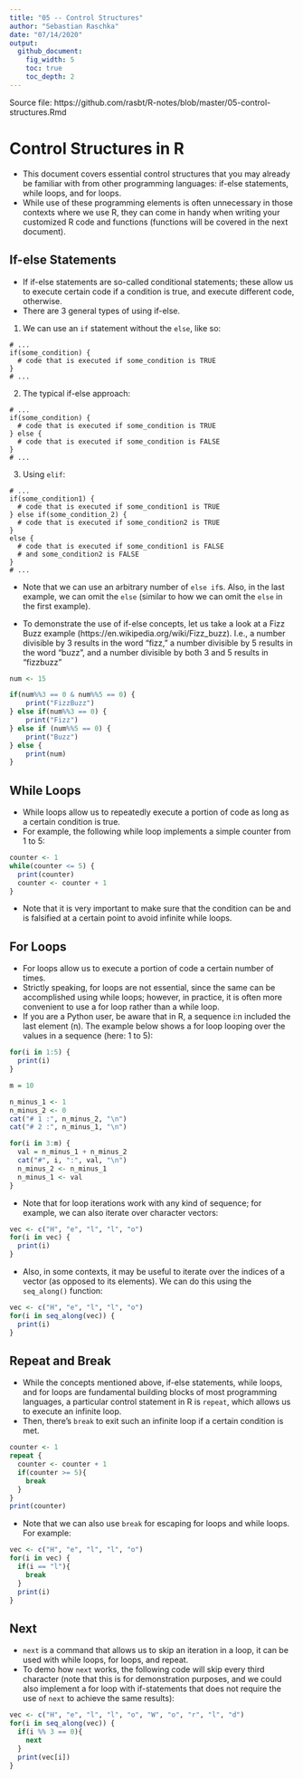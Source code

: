 ```yaml
---
title: "05 -- Control Structures"
author: "Sebastian Raschka"
date: "07/14/2020"
output:
  github_document:
    fig_width: 5
    toc: true
    toc_depth: 2
---
```


Source file: https://github.com/rasbt/R-notes/blob/master/05-control-structures.Rmd

# Control Structures in R

- This document covers essential control structures that you may already be familiar with from other programming languages: if-else statements, while loops, and for loops.
- While use of these programming elements is often unnecessary in those contexts where we use R, they can come in handy when writing your customized R code and functions (functions will be covered in the next document).

## If-else Statements

- If if-else statements are so-called conditional statements; these allow us to execute certain code if a condition is true, and execute different code, otherwise.
- There are 3 general types of using if-else.

1. We can use an `if` statement without the `else`, like so:

```
# ...
if(some_condition) {
  # code that is executed if some_condition is TRUE
}
# ...
```

2. The typical if-else approach:

```
# ...
if(some_condition) {
  # code that is executed if some_condition is TRUE
} else {
  # code that is executed if some_condition is FALSE
}
# ...
```
3. Using `elif`:

```
# ...
if(some_condition1) {
  # code that is executed if some_condition1 is TRUE
} else if(some_condition_2) {
  # code that is executed if some_condition2 is TRUE
}
else {
  # code that is executed if some_condition1 is FALSE
  # and some_condition2 is FALSE
}
# ...
```

- Note that we can use an arbitrary number of `else if`s. Also, in the last example, we can omit the `else` (similar to how we can omit the `else` in the first example).

- To demonstrate the use of if-else concepts, let us take a look at a Fizz Buzz example (https://en.wikipedia.org/wiki/Fizz_buzz). I.e., a number divisible by 3 results in the word "fizz," a number divisible by 5 results in the word "buzz", and a number divisible by both 3 and 5 results in "fizzbuzz"

```r
num <- 15

if(num%%3 == 0 & num%%5 == 0) {
    print("FizzBuzz")
} else if(num%%3 == 0) {
    print("Fizz")
} else if (num%%5 == 0) {
    print("Buzz")
} else {
    print(num)
}
```


## While Loops

- While loops allow us to repeatedly execute a portion of code as long as a certain condition is true.
- For example, the following while loop implements a simple counter from 1 to 5:

```r
counter <- 1
while(counter <= 5) {
  print(counter)
  counter <- counter + 1
}
```

- Note that it is very important to make sure that the condition can be and is falsified at a certain point to avoid infinite while loops.


## For Loops

- For loops allow us to execute a portion of code a certain number of times.
- Strictly speaking, for loops are not essential, since the same can be accomplished using while loops; however, in practice, it is often more convenient to use a for loop rather than a while loop.
- If you are a Python user, be aware that in R, a sequence i:n included the last element (n). The example below shows a for loop looping over the values in a sequence (here: 1 to 5):

```r
for(i in 1:5) {
  print(i)
}
```

```r
m = 10

n_minus_1 <- 1
n_minus_2 <- 0
cat("# 1 :", n_minus_2, "\n") 
cat("# 2 :", n_minus_1, "\n") 

for(i in 3:m) {
  val = n_minus_1 + n_minus_2
  cat("#", i, ":", val, "\n")
  n_minus_2 <- n_minus_1
  n_minus_1 <- val
}
```

- Note that for loop iterations work with any kind of sequence; for example, we can also iterate over character vectors:

```r
vec <- c("H", "e", "l", "l", "o") 
for(i in vec) {
  print(i)
}
```

- Also, in some contexts, it may be useful to iterate over the indices of a vector (as opposed to its elements). We can do this using the `seq_along()` function:

```r
vec <- c("H", "e", "l", "l", "o") 
for(i in seq_along(vec)) {
  print(i)
}
```

## Repeat and Break

- While the concepts mentioned above, if-else statements, while loops, and for loops are fundamental building blocks of most programming languages, a particular control statement in R is `repeat`, which allows us to execute an infinite loop.
- Then, there's `break` to exit such an infinite loop if a certain condition is met.

```r
counter <- 1
repeat {
  counter <- counter + 1
  if(counter >= 5){
    break
  }
}
print(counter)
```

- Note that we can also use `break` for escaping for loops and while loops. For example:

```r
vec <- c("H", "e", "l", "l", "o") 
for(i in vec) {
  if(i == "l"){
    break
  }
  print(i)
}
```


## Next

- `next` is a command that allows us to skip an iteration in a loop, it can be used with while loops, for loops, and repeat.
- To demo how `next` works, the following code will skip every third character (note that this is for demonstration purposes, and we could also implement a for loop with if-statements that does not require the use of `next` to achieve the same results):

```r
vec <- c("H", "e", "l", "l", "o", "W", "o", "r", "l", "d") 
for(i in seq_along(vec)) {
  if(i %% 3 == 0){
    next
  }
  print(vec[i])
}
```